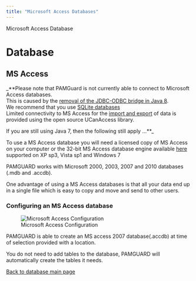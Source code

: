 ```yaml
---
title: "Microsoft Access Databases"
---
```

 Microsoft Access Database  

Database
========

MS Access
---------

 _**Please note that PAMGuard is not currently able to connect to Microsoft Access databases.  
This is caused by the [removal of the JDBC-ODBC bridge in Java 8](http://docs.oracle.com/javase/7/docs/technotes/guides/jdbc/bridge.html).  
We recommend that you use [SQLite databases](database_sqlite.html)  
Limited connectivity to MS Access for the [import and export](import_export.html) of data is provided using the open source UCanAccess library.

If you are still using Java 7, then the following still apply ...**_

To use a MS Access database you will need a licensed copy of MS Access on your computer or the 32-bit MS Access database engine available [here](http://download.microsoft.com/download/2/4/3/24375141-E08D-4803-AB0E-10F2E3A07AAA/AccessDatabaseEngine.exe) supported on XP sp3, Vista sp1 and Windows 7

PAMGUARD works with Microsoft 2000, 2003, 2007 and 2010 databases (.mdb and .accdb).

One advantage of using a MS Access databases is that all your data end up in a single file which is easy to copy and move and send to other users.

### Configuring an MS Access database

![Microsoft Access Configuration](Images/DatabaseMSAccess.png)  

PAMGUARD is able to create an MS access 2007 database(.accdb) at time of selection provided with a location.

You do not need to add tables to the database, PAMGUARD will automatically create the tables it needs.

  
[Back to database main page](database_database.html)
